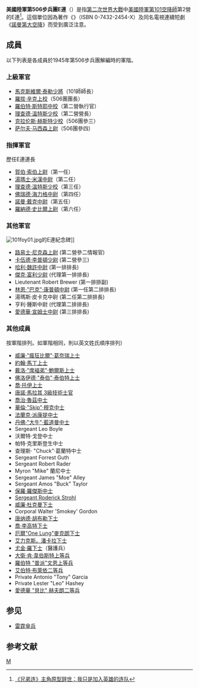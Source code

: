 {{noteTA
|G1=軍事
|1=zh-cn:兄弟连; zh-sg:兄弟连; zh-tw:諾曼第大空降; zh-hk:雷霆傘兵;
}}
{{Infobox Military Unit
|unit_name           = 美国陆军第101空降师506团2营E连
|image               = [[File:Distinctive_unit_insignia_of_the_506th_Infantry_Regiment_(United_States).svg|center]]
|caption             = E连
|dates               = *1942年–1945年<br/>
*1954年至今
|country             = 美国
|allegiance          =
|branch              = [[美国陆军|美国陆军]]
|type                = [[步兵|步兵]]
|role                = [[伞兵|伞兵]]
|size                = 140人
|command_structure   =
|garrison            =
|garrison_label      =
|nickname            = '''Easy Company'''
|patron              =
|motto               = 
|colors              =
|colors_label        =
|march               = [[伞绳上的鲜血|伞绳上的鲜血]]
|mascot              =
|equipment           =
|equipment_label     =
|battles             = [[二战|二战]]:<br>* [[诺曼底战役|诺曼底战役]]<br>* [[卡兰坦战役|卡兰坦战役]]<br>* [[市场花园行动|市场花园行动]]<br>* [[突出部战役|突出部战役]]
|anniversaries       =
|decorations         =
|battle_honours      =
<!-- Commanders -->
|commander1          =
|commander1_label    =
|commander2          =
|commander2_label    =
|commander3          = [[File:US-O9_insignia.svg|18px]] [[羅拔·辛克|羅拔·辛克]]中將
|commander3_label    =
|notable_commanders  = [[File:US-O5_insignia.svg|15px]] {{link-en|賀伯·索柏|Herbert Sobel}}中校<br>[[File:US-O5_insignia.svg|15px]] [[羅納德·史比爾|羅納德·史比爾]]中校<br>[[File:US-O4_insignia.svg|15px]] [[理查德·溫特斯|理查德·溫特斯]]少校<br>[[File:US-O3_insignia.svg|20px]] {{link-en|佛瑞德·海力格|Frederick Heyliger}}上尉<br>[[File:US-O2_insignia.svg|8px]] {{link-en|諾曼·戴克中尉|Norman Dike}}<br>[[File:US-O2_insignia.svg|8px]] {{link-en|湯瑪士·米漢|Thomas Meehan}}中尉
<!-- Insignia -->
|identification_symbol         =
|identification_symbol_label   =
|identification_symbol_2       =
|identification_symbol_2_label =
|identification_symbol_3       =
|identification_symbol_3_label =
<!-- Aircraft -->
|aircraft_attack      =
|aircraft_bomber      =
|aircraft_electronic  =
|aircraft_fighter     =
|aircraft_interceptor =
|aircraft_patrol      =
|aircraft_recon       =
|aircraft_trainer     =
|aircraft_transport   =
}}
'''美國陸軍第506步兵團E連'''（{{lang-en|E Company, 506th Infantry Regiment (United States)}}）是指[[第二次世界大戰|第二次世界大戰]]中[[美國陸軍|美國陸軍]][[第101空降師|第101空降師]]{{link-en|美国陆军第506步兵团|506th Infantry Regiment (United States)|第506步兵團}}第2營的E連<ref>[http://news.ifeng.com/history/shijieshi/detail_2011_01/26/4455838_0.shtml 《兄弟连》主角原型辞世：我只是加入英雄的连队]</ref>。這個單位因為著作《{{le|諾曼第大空降 (著作)|Band of Brothers (book)|兄弟连}}》（ISBN 0-7432-2454-X）及同名電視連續短劇《[[諾曼第大空降|諾曼第大空降]]》而受到廣泛注意。

== 成員 ==
以下列表是各成員於1945年第506步兵團解編時的軍階。
=== 上級軍官 ===
* [[馬克斯維爾·泰勒|馬克斯維爾·泰勒少將]]（101師師長）
* [[羅拔·辛克|羅拔·辛克上校]]（506團團長）
* [[羅伯特·斯特耶|羅伯特·斯特耶中校]]（第二營執行官）
* [[理查德·溫特斯|理查德·溫特斯少校]]（第二營營長）
* [[克拉伦斯·赫斯特|克拉伦斯·赫斯特少校]]（506團參三）
* [[萨尔夫·马西森|萨尔夫·马西森上尉]]（506團參四）

=== 指揮軍官 ===
歷任E連連長
* [[赫伯特·索贝尔|賀伯·索伯上尉]]（第一任）
* [[托马斯·米漢III|湯瑪士·米漢中尉]]（第二任）
* [[理查德·溫特斯|理查德·溫特斯少校]]（第三任）
* [[佛瑞德·海力格|佛瑞德·海力格中尉]]（第四任）
* [[諾曼·戴克|諾曼·戴克中尉]]（第五任）
* [[羅納德·史比爾|羅納德·史比爾上尉]]（第六任）

=== 其他軍官 ===
[[File:101foy01.jpg|thumb]]的E連紀念碑]]
* [[路易士·尼克森|路易士·尼克森上尉]] (第二營參二情報官)
* [[卡伍德·李普頓|卡伍德·李普頓少尉]] (第二營參三)
* [[哈利·魏許|哈利·魏許中尉]] (第一排排長)
* [[傑克·富利(士兵)|傑克·富利少尉]] (代理第一排排長)
* Lieutenant Robert Brewer (第一排排副)
* [[林恩·康普頓|林恩·"巴克"·康普頓中尉]] (第一任第二排排長)
* 湯瑪斯·皮卡克中尉 (第二任第二排排長)
* 亨利·鍾斯中尉 (代理第二排排長)
* [[愛德華·宣姆士|愛德華·宣姆士中尉]] (第三排排長)

=== 其他成員 ===
按軍階排列。如軍階相同，則以英文姓氏順序排列）
* [[威廉·加尼尔|威廉·"瘋狂比爾"·葛奈瑞上士]]
* [[約翰·馬丁|約翰·馬丁上士]]
* [[戴洛·鮑爾斯|戴洛·"席褔弟"·鮑爾斯上士]]
* [[佛洛伊德.泰伯特|佛洛伊德·"泰伯"·泰伯特上士]]
* [[喬·托伊|喬·托伊上士]]
* [[唐諾·馬拉其|唐諾·馬拉其 3級技術士官]]
* [[喬治·魯茲|喬治·魯茲中士]]
* [[華倫·穆克|華倫·"Skip"·穆克中士]]
* [[法蘭克·派康提|法蘭克·派康提中士]]
* [[丹佛·藍道曼|丹佛·"大牛"·藍道曼中士]]
* Sergeant Leo Boyle
* 沃爾特·戈登中士
* 帕特·克里斯登生中士
* 查理斯· "Chuck"·葛蘭特中士
* Sergeant Forrest Guth
* Sergeant Robert Rader
* Myron "Mike" 蘭尼中士
* Sergeant James "Moe" Alley
* Sergeant Amos "Buck" Taylor
* [[保羅·羅傑斯|保羅·羅傑斯中士]]
* [[Roderick_Strohl|Sergeant Roderick Strohl]]
* [[威廉·杜克曼|威廉·杜克曼下士]]
* Corporal Walter 'Smokey' Gordon
* [[唐纳德·胡布勒|唐纳德·胡布勒下士]]
* [[約瑟夫·李高特|喬·李高特下士]]
* [[厄爾·麥克朗|厄爾"One Lung"麥克朗下士]]
* [[艾力克斯.潘卡拉|艾力克斯。潘卡拉下士]]
* [[尤金·羅|尤金·羅下士]]（醫護兵）
* [[大衛·肯·韋伯斯特|大衛·肯·韋伯斯特上等兵]]
* [[羅伯特·文恩|羅伯特 "普派"文恩上等兵]]
* [[艾伯特·布萊依|艾伯特·布萊依二等兵]]
* Private Antonio "Tony" Garcia
* Private Lester "Leo" Hashey
* [[愛德華·赫夫朗|愛德華 "貝比" 赫夫朗二等兵]]

== 参见 ==
* [[雷霆傘兵|雷霆傘兵]]

== 参考文献 ==
{{Reflist}}

[[Category:美国的连级单位|M]]